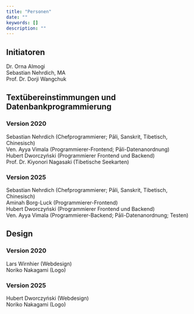 ```yaml
---
title: "Personen"
date: ""
keywords: []
description: ""
---
```


## Initiatoren

Dr. Orna Almogi <br />
Sebastian Nehrdich, MA <br />
Prof. Dr. Dorji Wangchuk <br />

## Textübereinstimmungen und Datenbankprogrammierung

### Version 2020

Sebastian Nehrdich (Chefprogrammierer; Pāli, Sanskrit, Tibetisch, Chinesisch)<br />
Ven. Ayya Vimala (Programmierer-Frontend; Pāli-Datenanordnung)<br />
Hubert Dworczyński (Programmierer Frontend und Backend)<br />
Prof. Dr. Kiyonori Nagasaki (Tibetische Seekarten)<br />

### Version 2025

Sebastian Nehrdich (Chefprogrammierer; Pāli, Sanskrit, Tibetisch, Chinesisch)<br />
Aminah Borg-Luck (Programmierer-Frontend)<br />
Hubert Dworczyński (Programmierer Frontend und Backend)<br />
Ven. Ayya Vimala (Programmierer-Backend; Pāli-Datenanordnung; Testen)<br />

## Design

### Version 2020

Lars Wirnhier (Webdesign)<br />
Noriko Nakagami (Logo)<br />

### Version 2025

Hubert Dworczyński (Webdesign)<br />
Noriko Nakagami (Logo)<br />
